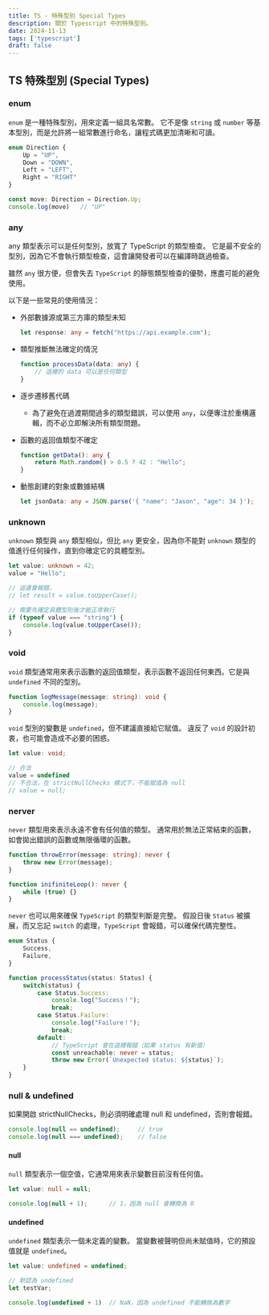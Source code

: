 ```yaml
---
title: TS - 特殊型別 Special Types
description: 關於 Typescript 中的特殊型別。
date: 2024-11-13
tags: ['typescript']
draft: false
---
```


## TS 特殊型別 (Special Types)

### enum

`enum` 是一種特殊型別，用來定義一組具名常數。
它不是像 `string` 或 `number` 等基本型別，而是允許將一組常數進行命名，讓程式碼更加清晰和可讀。

```ts
enum Direction {
    Up = "UP",
    Down = "DOWN",
    Left = "LEFT",
    Right = "RIGHT"
}

const move: Direction = Direction.Up;
console.log(move)   // "UP"
```

### any

any 類型表示可以是任何型別，放寬了 TypeScript 的類型檢查。
它是最不安全的型別，因為它不會執行類型檢查，這會讓開發者可以在編譯時跳過檢查。

雖然 `any` 很方便，但會失去 `TypeScript` 的靜態類型檢查的優勢，應盡可能的避免使用。

以下是一些常見的使用情況：

- 外部數據源或第三方庫的類型未知

    ```ts
    let response: any = fetch("https://api.example.com");
    ```

- 類型推斷無法確定的情況

    ```ts
    function processData(data: any) {
        // 這裡的 data 可以是任何類型
    }
    ```

- 逐步遷移舊代碼
  - 為了避免在過渡期間過多的類型錯誤，可以使用 `any`，以便專注於重構邏輯，而不必立即解決所有類型問題。
- 函數的返回值類型不確定

    ```ts
    function getData(): any {
        return Math.random() > 0.5 ? 42 : "Hello";
    }
    ```

- 動態創建的對象或數據結構

    ```ts
    let jsonData: any = JSON.parse('{ "name": "Jason", "age": 34 }');
    ```

### unknown

`unknown` 類型與 `any` 類型相似，但比 `any` 更安全，因為你不能對 `unknown` 類型的值進行任何操作，直到你確定它的具體型別。

```ts
let value: unknown = 42;
value = "Hello";

// 這邊會報錯，
// let result = value.toUpperCase();

// 需要先確定具體型別後才能正常執行
if (typeof value === "string") {
    console.log(value.toUpperCase());
}
```

### void

`void` 類型通常用來表示函數的返回值類型，表示函數不返回任何東西。它是與 `undefined` 不同的型別。

```ts
function logMessage(message: string): void {
    console.log(message);
}
```

`void` 型別的變數是 `undefined`，但不建議直接給它賦值。
違反了 `void` 的設計初衷，也可能會造成不必要的困惑。

```ts
let value: void;

// 合法
value = undefined
// 不合法，在 strictNullChecks 模式下，不能賦值為 null
// value = null;
```

### nerver

`never` 類型用來表示永遠不會有任何值的類型。
通常用於無法正常結束的函數，如會拋出錯誤的函數或無限循環的函數。

```ts
function throwError(message: string): never {
    throw new Error(message);
}

function inifiniteLoop(): never {
    while (true) {}
}
```

`never` 也可以用來確保 `TypeScript` 的類型判斷是完整。
假設日後 `Status` 被擴展，而又忘記 `switch` 的處理，`TypeScript` 會報錯，可以確保代碼完整性。

```ts
enum Status {
    Success,
    Failure,
}

function processStatus(status: Status) {
    switch(status) {
        case Status.Success:
            console.log("Success！");
            break;
        case Status.Failure:
            console.log("Failure！");
            break;
        default:
            // TypeScript 會在這裡報錯（如果 status 有新值）
            const unreachable: never = status;
            throw new Error(`Unexpected status: ${status}`);
    }
}
```

### null & undefined

如果開啟 strictNullChecks，則必須明確處理 null 和 undefined，否則會報錯。

```ts
console.log(null == undefined);     // true
console.log(null === undefined);    // false
```

#### null

`null` 類型表示一個空值，它通常用來表示變數目前沒有任何值。

```ts
let value: null = null;

console.log(null + 1);      // 1，因為 null 會轉換為 0
```

#### undefined

`undefined` 類型表示一個未定義的變數。
當變數被聲明但尚未賦值時，它的預設值就是 `undefined`。

```ts
let value: undefined = undefined;

// 默認為 undefined
let testVar;

console.log(undefined + 1)  // NaN，因為 undefined 不能轉換為數字
```
